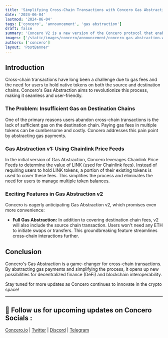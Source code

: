 ```yaml
---
title: 'Simplifying Cross-Chain Transactions with Concero Gas Abstraction'
date: '2024-06-04'
lastmod: '2024-06-04'
tags: ['concero', 'announcement', 'gas abstraction']
draft: false
summary: 'Concero V2 is a new version of the Concero protocol that enables faster and more secure cross-chain communication.'
images: ['/static/images/concero/announcement/concero-gas-abstraction.webp']
authors: ['concero']
layout: 'PostBanner'
---
```


## Introduction
Cross-chain transactions have long been a challenge due to gas fees and the need for users to hold native tokens on both the source and destination chains. Concero's Gas Abstraction aims to revolutionize this process, making it seamless and user-friendly.

### The Problem: Insufficient Gas on Destination Chains
One of the primary reasons users abandon cross-chain transactions is the lack of sufficient gas on the destination chain. Paying gas fees in multiple tokens can be cumbersome and costly. Concero addresses this pain point by abstracting gas payments.

### Gas Abstraction v1: Using Chainlink Price Feeds
In the initial version of Gas Abstraction, Concero leverages Chainlink Price Feeds to determine the value of LINK (used for Chainlink fees). Instead of requiring users to hold LINK tokens, a portion of their existing tokens is used to cover these fees. This simplifies the process and eliminates the need for users to manage multiple token balances.

### Exciting Features in Gas Abstraction v2
Concero is eagerly anticipating Gas Abstraction v2, which promises even more convenience:
- **Full Gas Abstraction:** In addition to covering destination chain fees, v2 will also include the source chain transaction. Users won't need any ETH to initiate swaps or transfers. This groundbreaking feature streamlines cross-chain interactions further.

## Conclusion
Concero's Gas Abstraction is a game-changer for cross-chain transactions. By abstracting gas payments and simplifying the process, it opens up new possibilities for decentralized finance (DeFi) and blockchain interoperability.

Stay tuned for more updates as Concero continues to innovate in the crypto space!

---

## 🤝 Follow us for upcoming updates on Concero Socials :

[Concero.io](https://concero.io) | [Twitter](https://x.com/concero_io) | [Discord](https://discord.com/invite/lanca) | [Telegram](https://t.me/concero_news)